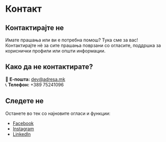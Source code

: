 # Контакт

## Контактирајте не

Имате прашања или ви е потребна помош? Тука сме за вас! Контактирајте нè за сите прашања поврзани со огласите, поддршка за кориснички профили или општи информации.

## Како да не контактирате?

📧 **Е-пошта:** [dev@adresa.mk](mailto:dev@adresa.mk)  
📞 **Телефон:** +389 75241096

## Следете не

Останете во тек со најновите огласи и функции:

- [Facebook](https://www.facebook.com/adresamacedonia)
- [Instagram](https://www.instagram.com/adresa.mk)
- [LinkedIn](https://www.linkedin.com/company/adresa.mk/)
